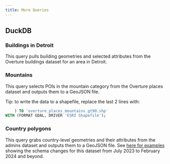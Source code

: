 ```yaml
---
title: More Queries 
---
```



## DuckDB

### Buildings in Detroit

This query pulls building geometries and selected attributes from the Overture buildings dataset for an area in Detroit.

<QueryBuilder query={DetroitBuildings}></QueryBuilder>


### Mountains

This query selects POIs in the mountain category from the Overture places dataset and outputs them to a GeoJSON file.   

<QueryBuilder query={ConfidentMountains}></QueryBuilder>


Tip: to write the data to a shapefile, replace the last 2 lines with:

```sql
    ) TO 'overture_places_mountains_gt90.shp'
WITH (FORMAT GDAL, DRIVER 'ESRI Shapefile');
```

### Country polygons

This query grabs country-level geometries and their attributes from the admins dataset and outputs them to a GeoJSON file. See [here for examples](https://gist.github.com/danabauer/c50979ead5ce33669ff6c47bfa915319) showing the schema changes for this dataset from July 2023 to February 2024 and beyond.

<QueryBuilder query={CountryGeometries}></QueryBuilder>